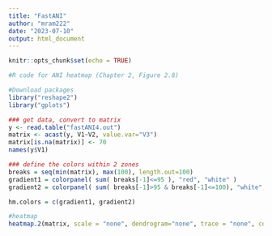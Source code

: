 ```yaml
---
title: "FastANI"
author: "mram222"
date: "2023-07-10"
output: html_document
---
```


```r
knitr::opts_chunk$set(echo = TRUE)
```

```r
#R code for ANI heatmap (Chapter 2, Figure 2.8)

#Download packages
library("reshape2")
library("gplots")

### get data, convert to matrix
y <- read.table("fastANI4.out")
matrix <- acast(y, V1~V2, value.var="V3")
matrix[is.na(matrix)] <- 70
names(y$V1)

### define the colors within 2 zones
breaks = seq(min(matrix), max(100), length.out=100)
gradient1 = colorpanel( sum( breaks[-1]<=95 ), "red", "white" )
gradient2 = colorpanel( sum( breaks[-1]>95 & breaks[-1]<=100), "white", "blue" )

hm.colors = c(gradient1, gradient2)

#heatmap
heatmap.2(matrix, scale = "none", dendrogram="none", trace = "none", col = hm.colors)

```

